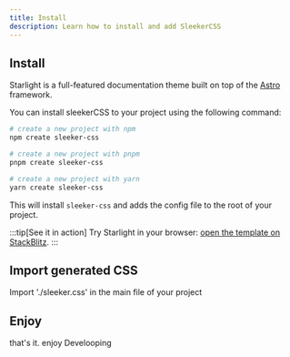 ```yaml
---
title: Install
description: Learn how to install and add SleekerCSS 
---
```



## Install

Starlight is a full-featured documentation theme built on top of the [Astro](https://astro.build) framework.

You can install sleekerCSS to your project using the following command:

<Tabs>
<TabItem label="npm">

```sh
# create a new project with npm
npm create sleeker-css
```

</TabItem>
<TabItem label="pnpm">

```sh
# create a new project with pnpm
pnpm create sleeker-css
```

</TabItem>
<TabItem label="Yarn">

```sh
# create a new project with yarn
yarn create sleeker-css
```

</TabItem>
</Tabs>

This will install `sleeker-css` and adds the config file to the root of your project.


:::tip[See it in action]
Try Starlight in your browser:
[open the template on StackBlitz](https://stackblitz.com/github/withastro/starlight/tree/main/examples/basics).
:::

## Import generated CSS

Import  './sleeker.css' in the main file of your project

## Enjoy 

that's it. enjoy Develooping